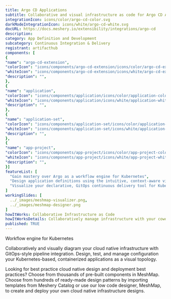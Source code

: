 ```yaml
---
title: Argo CD Applications
subtitle: Collaborative and visual infrastructure as code for Argo CD Applications
integrationIcon: icons/color/argo-cd-color.svg
darkModeIntegrationIcon: icons/white/argo-cd-white.svg
docURL: https://docs.meshery.io/extensibility/integrations/argo-cd
description: 
category: App Definition and Development
subcategory: Continuous Integration & Delivery
registrant: artifacthub
components: [
{
"name": "argo-cd-extension",
"colorIcon": "icons/components/argo-cd-extension/icons/color/argo-cd-extension-color.svg",
"whiteIcon": "icons/components/argo-cd-extension/icons/white/argo-cd-extension-white.svg",
"description": "",
},
{
"name": "application",
"colorIcon": "icons/components/application/icons/color/application-color.svg",
"whiteIcon": "icons/components/application/icons/white/application-white.svg",
"description": "",
},
{
"name": "application-set",
"colorIcon": "icons/components/application-set/icons/color/application-set-color.svg",
"whiteIcon": "icons/components/application-set/icons/white/application-set-white.svg",
"description": "",
},
{
"name": "app-project",
"colorIcon": "icons/components/app-project/icons/color/app-project-color.svg",
"whiteIcon": "icons/components/app-project/icons/white/app-project-white.svg",
"description": "",
}]
featureList: [
  "Gain mastery over Argo as a workflow engine for Kubernetes",
  "Design application definitions using the intuitive, context-aware visual designer, MeshMap.",
  "Visualize your declarative, GitOps continuous delivery tool for Kubernetes."
]
workingSlides: [
  ../_images/meshmap-visualizer.png,
  ../_images/meshmap-designer.png
]
howItWorks: Collaborative Infrastructure as Code
howItWorksDetails: Collaboratively manage infrastructure with your coworkers synchronously sharing the same designs.
published: TRUE
---
```

<p>
Workflow engine for Kubernetes
</p>
<p>
    Collaboratively and visually diagram your cloud native infrastructure with GitOps-style pipeline integration. Design, test, and manage configuration your Kubernetes-based, containerized applications as a visual topology.
</p>
<p>
    Looking for best practice cloud native design and deployment best practices? Choose from thousands of pre-built components in MeshMap. Choose from hundreds of ready-made design patterns by importing templates from Meshery Catalog or use our low code designer, MeshMap, to create and deploy your own cloud native infrastructure designs.
</p>
